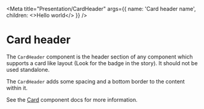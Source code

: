 <Meta
  title="Presentation/CardHeader"
  args={{
    name: 'Card header name',
    children: <>Hello world</>
  }}
/>


# Card header

The `CardHeader` component is the header section of any component which supports a card like layout (Look for the <WorksWith component="cards" /> badge in the story). It should not be used standalone.

The `CardHeader` adds some spacing and a bottom border to the content within it.

See the [Card](?path=/docs/atom-card--default-story) component docs for more information.
